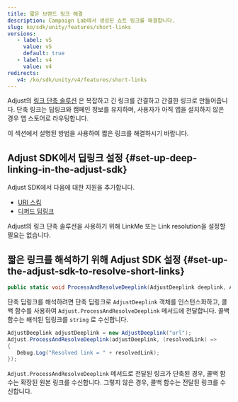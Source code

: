 ```yaml
---
title: 짧은 브랜드 링크 해결
description: Campaign Lab에서 생성된 쇼트 링크를 해결합니다.
slug: ko/sdk/unity/features/short-links
versions:
   - label: v5
     value: v5
     default: true
   - label: v4
     value: v4
redirects:
   v4: /ko/sdk/unity/v4/features/short-links
---
```


Adjust의 [링크 단축 솔루션](https://help.adjust.com/ko/article/short-branded-links) 은 복잡하고 긴 링크를 간결하고 간결한 링크로 만들어줍니다. 단축 링크는 딥링크와 캠페인 정보를 유지하며, 사용자가 아직 앱을 설치하지 않은 경우 앱 스토어로 라우팅합니다.

이 섹션에서 설명된 방법을 사용하여 짧은 링크를 해결하시기 바랍니다.

## Adjust SDK에서 딥링크 설정 {#set-up-deep-linking-in-the-adjust-sdk}

Adjust SDK에서 다음에 대한 지원을 추가합니다.

- [URI 스킴](/ko/sdk/unity/features/deep-links)
- [디퍼드 딥링크](/ko/sdk/unity/features/deep-links#deferred-deep-linking)

<Callout type="note">

Adjust의 링크 단축 솔루션을 사용하기 위해 LinkMe 또는 Link resolution을 설정할 필요는 없습니다.

</Callout>

## 짧은 링크를 해석하기 위해 Adjust SDK 설정 {#set-up-the-adjust-sdk-to-resolve-short-links}

<CodeBlock title="메서드 서명">

```cs
public static void ProcessAndResolveDeeplink(AdjustDeeplink deeplink, Action<string> callback);
```

</CodeBlock>

단축 딥링크를 해석하려면 단축 딥링크로 `AdjustDeeplink` 객체를 인스턴스화하고, 콜백 함수를 사용하여 `Adjust.ProcessAndResolveDeeplink` 메서드에 전달합니다. 콜백 함수는 해석된 딥링크를 `string` 로 수신합니다.

```cs
AdjustDeeplink adjustDeeplink = new AdjustDeeplink("url");
Adjust.ProcessAndResolveDeeplink(adjustDeeplink, (resolvedLink) =>
{
   Debug.Log("Resolved link = " + resolvedLink);
});
```

`Adjust.ProcessAndResolveDeeplink` 메서드로 전달된 링크가 단축된 경우, 콜백 함수는 확장된 원본 링크를 수신합니다. 그렇지 않은 경우, 콜백 함수는 전달된 링크를 수신합니다.
